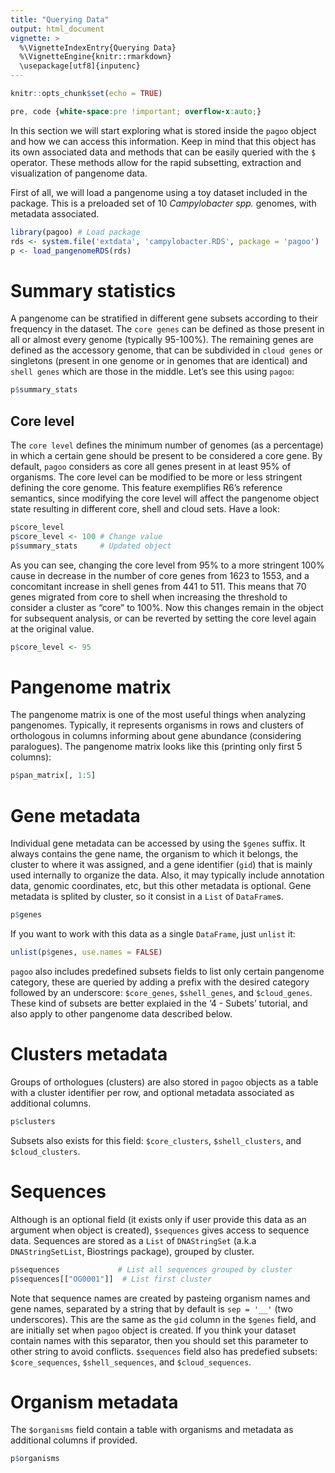 ```yaml
---
title: "Querying Data"
output: html_document
vignette: >
  %\VignetteIndexEntry{Querying Data}
  %\VignetteEngine{knitr::rmarkdown}
  \usepackage[utf8]{inputenc}
---
```


```r
knitr::opts_chunk$set(echo = TRUE)
```
```css
pre, code {white-space:pre !important; overflow-x:auto;}
```
In this section we will start exploring what is stored inside the `pagoo` object and how we can access this information. Keep in mind that this object has its own associated data and methods that can be easily queried with the `$` operator. These methods allow for the rapid subsetting, extraction and visualization of pangenome data.

First of all, we will load a pangenome using a toy dataset included in the package. This is a preloaded set of 10 *Campylobacter spp.* genomes, with metadata associated.

```r
library(pagoo) # Load package
rds <- system.file('extdata', 'campylobacter.RDS', package = 'pagoo')
p <- load_pangenomeRDS(rds)
```

# Summary statistics

A pangenome can be stratified in different gene subsets according to their frequency in the dataset. The `core genes` can be defined as those present in all or almost every genome (typically 95-100%). The remaining genes are defined as the accessory genome, that can be subdivided in `cloud genes` or singletons (present in one genome or in genomes that are identical) and `shell genes` which are those in the middle. Let's see this using `pagoo`:

```r
p$summary_stats
```

## Core level

The `core level` defines the minimum number of genomes (as a percentage) in which a certain gene should be present to be considered a core gene. By default, `pagoo` considers as core all genes present in at least 95% of organisms. The core level can be modified to be more or less stringent defining the core genome. This feature exemplifies R6's reference semantics, since modifying the core level will affect the pangenome object state resulting in different core, shell and cloud sets. Have a look:

```r
p$core_level       
p$core_level <- 100 # Change value
p$summary_stats     # Updated object
```
As you can see, changing the core level from 95% to a more stringent 100% cause in decrease in the number of core genes from 1623 to 1553, and a concomitant increase in shell genes from 441 to 511. This means that 70 genes migrated from core to shell when increasing the threshold to consider a cluster as "core" to 100%. Now this changes remain in the object for subsequent analysis, or can be reverted by setting the core level again at the original value.

```r
p$core_level <- 95
```

# Pangenome matrix

The pangenome matrix is one of the most useful things when analyzing pangenomes. Typically, it represents organisms in rows and clusters of orthologous in columns informing about gene abundance (considering paralogues). The pangenome matrix looks like this (printing only first 5 columns):

```r
p$pan_matrix[, 1:5]
```

# Gene metadata

Individual gene metadata can be accessed by using the `$genes` suffix. It always contains the gene name, the organism to which it belongs, the cluster to where it was assigned, and a gene identifier (`gid`) that is mainly used internally to organize the data. Also, it may typically include annotation data, genomic coordinates, etc, but this other metadata is optional. Gene metadata is splited by cluster, so it consist in a `List` of `DataFrame`s.

```r
p$genes
```

If you want to work with this data as a single `DataFrame`, just `unlist` it:

```r
unlist(p$genes, use.names = FALSE)
```

`pagoo` also includes predefined subsets fields to list only certain pangenome category, these are queried by adding a prefix with the desired category followed by an underscore: `$core_genes`, `$shell_genes`, and `$cloud_genes`. These kind of subsets are better explaied in the '4 - Subets' tutorial, and also apply to other pangenome data described below.

# Clusters metadata

Groups of orthologues (clusters) are also stored in `pagoo` objects as a table with a cluster identifier per row, and optional metadata associated as additional columns.

```r
p$clusters
```
Subsets also exists for this field: `$core_clusters`, `$shell_clusters`, and `$cloud_clusters`.

# Sequences

Although is an optional field (it exists only if user provide this data as an argument when object is created), `$sequences` gives access to sequence data. Sequences are stored as a `List` of `DNAStringSet` (a.k.a `DNAStringSetList`, Biostrings package), grouped by cluster. 

```r
p$sequences             # List all sequences grouped by cluster
p$sequences[["OG0001"]]  # List first cluster
```
Note that sequence names are created by pasteing organism names and gene names, separated by a string that by default is `sep = '__'` (two underscores). This are the same as the `gid` column in the `$genes` field, and are initially set when `pagoo` object is created. If you think your dataset contain names with this separator, then you should set this parameter to other string to avoid conflicts. 
`$sequences` field also has predefied subsets: `$core_sequences`, `$shell_sequences`, and `$cloud_sequences`.

# Organism metadata
The `$organisms` field contain a table with organisms and metadata as additional columns if provided.
```r
p$organisms
```

